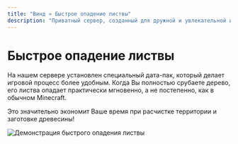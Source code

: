 ```yaml
---
title: "Винд » Быстрое опадение листвы"
description: "Приватный сервер, созданный для дружной и увлекательной игры."
---
```


# Быстрое опадение листвы

На нашем сервере установлен специальный дата-пак, который делает игровой процесс более удобным. Когда Вы полностью срубаете дерево, его листва опадает практически мгновенно, а не постепенно, как в обычном Minecraft.

Это значительно экономит Ваше время при расчистке территории и заготовке древесины!

![Демонстрация быстрого опадения листвы](/assets/datapack2.gif) 